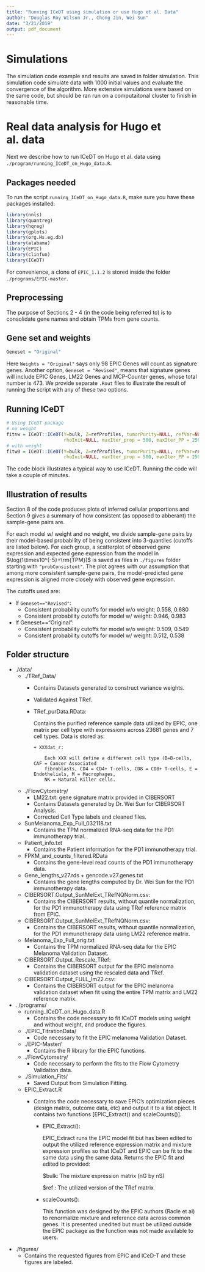 ```yaml
---
title: "Running ICeDT using simulation or use Hugo et al. Data"
author: "Douglas Roy Wilson Jr., Chong Jin, Wei Sun"
date: "3/21/2019"
output: pdf_document
---
```


# Simulations

The simulation code example and results are saved in folder simulation. This simulation code simulate data with 1000 initial values and evaluate the convergence of the algorithm. More extensive simulations were based on the same code, but should be ran run on a computaitonal cluster to finish in reasonable time. 

# Real data analysis for Hugo et al. data

Next we describe how to run ICeDT on Hugo et al. data using `./program/running_ICeDT_on_Hugo_data.R`.

## Packages needed

To run the script `running_ICeDT_on_Hugo_data.R`, make sure you have these packages installed:

```r
library(nnls)
library(quantreg)
library(hqreg)
library(gplots)
library(org.Hs.eg.db)
library(alabama)
library(EPIC)
library(clinfun)
library(ICeDT)
```

For convenience, a clone of `EPIC_1.1.2` is stored inside the folder `./programs/EPIC-master`.

## Preprocessing

The purpose of Sections 2 - 4 (in the code being referred to) is to consolidate gene names and obtain TPMs from gene counts.

## Gene set and weights

```r
Geneset = "Original"
```

Here `Weights = "Original"` says only 98 EPIC Genes will count as signature genes.
Another option, `Geneset = "Revised"`, means that signature genes will include EPIC Genes, LM22 Genes and MCP-Counter genes, whose
total number is 473. We provide separate `.Rout` files to illustrate the result of running the script with any of these two options.

## Running ICeDT

```r
# Using ICeDT package
# no weight
fitnw = ICeDT::ICeDT(Y=bulk, Z=refProfiles, tumorPurity=NULL, refVar=NULL,
                     rhoInit=NULL, maxIter_prop = 500, maxIter_PP = 250, rhoConverge = 1e-3)
# with weight
fitw0 = ICeDT::ICeDT(Y=bulk, Z=refProfiles, tumorPurity=NULL, refVar=refVar,
                     rhoInit=NULL, maxIter_prop = 500, maxIter_PP = 250, rhoConverge = 1e-3)
```

The code block illustrates a typical way to use ICeDT. Running the code will take a couple of minutes.

## Illustration of results

Section 8 of the code produces plots of inferred cellular proportions and Section 9 gives a summary of how consistent (as opposed to abberant) the sample-gene pairs are.

For each model w/ weight and no weight, we divide sample-gene pairs by their model-based probability of being consistent into 3-quantiles (cutoffs are listed below). 
For each group, a scatterplot of observed gene expression and expected gene expression from the model in $\log(1\times10^{-5}+\rm{TPM})$ is saved as files in `./figures` folder starting with `"probConsistent"`. The plot agrees with our assumption that among more consistent sample-gene pairs, the model-predicted gene expression is aligned more closely with observed gene expression.

The cutoffs used are: 

* If `Geneset=="Revised"`:
    - Consistent probability cutoffs for model w/o weight: 0.558, 0.680 
    - Consistent probability cutoffs for model w/ weight: 0.946, 0.983
  
* If Geneset=="Original":
    - Consistent probability cutoffs for model w/o weight: 0.509, 0.549 
    - Consistent probability cutoffs for model w/ weight: 0.512, 0.538 
    
## Folder structure

* ./data/
    +	./TRef_Data/
        - Contains Datasets generated to construct variance weights.
        -	Validated Against TRef.
        - TRef_purData.RData:	
        
            Contains the purified reference sample data utilized by EPIC, one matrix per cell type with
	          expressions across 23681 genes and 7 cell types. Data is stored as:
	          
         	  + XXXdat_r:
         	  
	              Each XXX will define a different cell type (B=B-cells, CAF = Cancer Associated
	              fibroblasts, CD4 = CD4+ T-cells, CD8 = CD8+ T-cells, E = Endothelials, M = Macrophages,
	              NK = Natural Killer cells.
    +  	./FlowCytometry/
        - LM22.txt: gene signature matrix provided in CIBERSORT
        -	Contains Datasets generated by Dr. Wei Sun for CIBERSORT Analysis.
        -	Corrected Cell Type labels and cleaned files.
    +  	SunMelanoma_Exp_Full_032118.txt
        -	Contains the TPM normalized RNA-seq data for the PD1 immunotherapy trial.
    +  	Patient_info.txt
        -	Contains the Patient information for the PD1 immunotherapy trial.
    +   FPKM_and_counts_filtered.RData
        - Contains the gene-level read counts of the PD1 immunotherapy data.
    +  	Gene_lengths_v27.rds + gencode.v27.genes.txt
        -	Contains the gene lengths computed by Dr. Wei Sun for the PD1 immunotherapy data.
    +  	CIBERSORT.Output_SunMelExt_TRefNQNorm.csv:
        -	Contains the CIBERSORT results, without quantile normalization, for the PD1 immunotherapy data using TRef reference matrix from EPIC.
    +  	CIBERSORT.Output_SunMelExt_TRefNQNorm.csv:
        -	Contains the CIBERSORT results, without quantile normalization, for the PD1 immunotherapy data using LM22 reference matrix.
    +  	Melanoma_Exp_Full_orig.txt
        - Contains the TPM normalized RNA-seq data for the EPIC Melanoma Validation Dataset.
    +  	CIBERSORT.Output_Rescale_TRef:
        -	Contains the CIBERSORT output for the EPIC melanoma validation dataset using the rescaled data and TRef.
    +  	CIBERSORT.Output_FULL_lm22.csv:	  
        - Contains the CIBERSORT output for the EPIC melanoma validation dataset when fit using the entire TPM matrix and LM22 reference matrix.
    
*   .  /programs/
    +  	running_ICeDT_on_Hugo_data.R
        -	Contains the code necessary to fit ICeDT models using weight and without weight, and produce the figures.
    +   ./EPIC_TitrationData/
        - Code necessary to fit the EPIC melanoma Validation Dataset.
    +  	./EPIC-Master/
        -	Contains the R library for the EPIC functions.
    +  	./FlowCytometry/
        -	Code necessary to perform the fits to the Flow Cytometry Validation data.
    +  	./Simulation_Fits/
        -	Saved Output from Simulation Fitting.
    +  	EPIC_Extract.R
        -	Contains the code necessary to save EPIC’s optimization pieces (design matrix, outcome data, etc) and output it to a list object.
          It contains two functions [EPIC_Extract() and scaleCounts()]. 
	        
        	+ EPIC_Extract():
        	
        	   EPIC_Extract runs the EPIC model
        	   fit but has been edited to output the utilized reference expression matrix and mixture
        	   expression profiles so that ICeDT and EPIC can be fit to the same data using the same data.
        	   Returns the EPIC fit and edited to provided:
        	
        	   $bulk: The mixture expression matrix (nG by nS)
        	   
        	   $ref : The utilized version of the TRef matrix
          
        	+ scaleCounts():
        	
        	   This function was designed by the EPIC authors (Racle et al) to renormalize mixture 
        	   and reference data across common genes. It is presented unedited but must be utilized
        	   outside the EPIC package as the function was not made available to users.
          
* ./figures/
    +	Contains the requested figures from EPIC and ICeD-T and these figures are labeled.